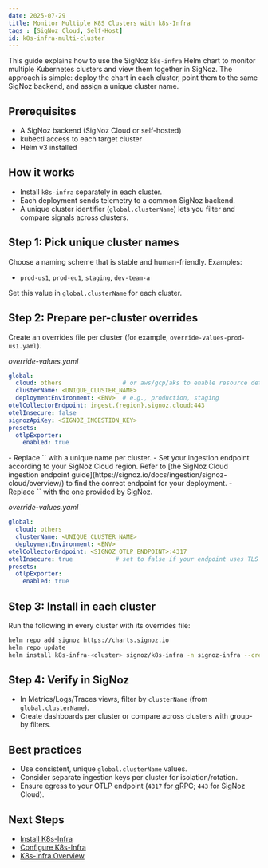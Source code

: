 ```yaml
---
date: 2025-07-29
title: Monitor Multiple K8S Clusters with k8s-Infra
tags : [SigNoz Cloud, Self-Host]
id: k8s-infra-multi-cluster
---
```


This guide explains how to use the SigNoz `k8s-infra` Helm chart to monitor multiple Kubernetes clusters and view them together in SigNoz. The approach is simple: deploy the chart in each cluster, point them to the same SigNoz backend, and assign a unique cluster name.

## Prerequisites

- A SigNoz backend (SigNoz Cloud or self-hosted)
- kubectl access to each target cluster
- Helm v3 installed

## How it works

- Install `k8s-infra` separately in each cluster.  
- Each deployment sends telemetry to a common SigNoz backend.  
- A unique cluster identifier (`global.clusterName`) lets you filter and compare signals across clusters.  

## Step 1: Pick unique cluster names

Choose a naming scheme that is stable and human-friendly. Examples:  
- `prod-us1`, `prod-eu1`, `staging`, `dev-team-a`

Set this value in `global.clusterName` for each cluster.

## Step 2: Prepare per-cluster overrides

Create an overrides file per cluster (for example, `override-values-prod-us1.yaml`).  

<Tabs>
  <TabItem value="cloud" label="SigNoz Cloud" default>

_override-values.yaml_

```yaml
global:
  cloud: others                 # or aws/gcp/aks to enable resource detection
  clusterName: <UNIQUE_CLUSTER_NAME>
  deploymentEnvironment: <ENV>  # e.g., production, staging
otelCollectorEndpoint: ingest.{region}.signoz.cloud:443
otelInsecure: false
signozApiKey: <SIGNOZ_INGESTION_KEY>
presets:
  otlpExporter:
    enabled: true
````

<Admonition>
- Replace `<UNIQUE_CLUSTER_NAME>` with a unique name per cluster.
- Set your ingestion endpoint according to your SigNoz Cloud region. Refer to [the SigNoz Cloud ingestion endpoint guide](https://signoz.io/docs/ingestion/signoz-cloud/overview/) to find the correct endpoint for your deployment.
- Replace `<SIGNOZ_INGESTION_KEY>` with the one provided by SigNoz.
</Admonition>

  </TabItem>
  <TabItem value="selfhosted" label="Self-Hosted SigNoz">

*override-values.yaml*

```yaml
global:
  cloud: others
  clusterName: <UNIQUE_CLUSTER_NAME>
  deploymentEnvironment: <ENV>
otelCollectorEndpoint: <SIGNOZ_OTLP_ENDPOINT>:4317
otelInsecure: true            # set to false if your endpoint uses TLS
presets:
  otlpExporter:
    enabled: true
```

  </TabItem>
</Tabs>

## Step 3: Install in each cluster

Run the following in every cluster with its overrides file:

```bash
helm repo add signoz https://charts.signoz.io
helm repo update
helm install k8s-infra-<cluster> signoz/k8s-infra -n signoz-infra --create-namespace -f override-values-<cluster>.yaml
```

## Step 4: Verify in SigNoz

* In Metrics/Logs/Traces views, filter by `clusterName` (from `global.clusterName`).
* Create dashboards per cluster or compare across clusters with group-by filters.

## Best practices

* Use consistent, unique `global.clusterName` values.
* Consider separate ingestion keys per cluster for isolation/rotation.
* Ensure egress to your OTLP endpoint (`4317` for gRPC; `443` for SigNoz Cloud).

## Next Steps

- [Install K8s-Infra](/docs/collection-agents/k8s/k8s-infra/install-k8s-infra)
- [Configure K8s-Infra](/docs/collection-agents/k8s/k8s-infra/configure-k8s-infra)
- [K8s-Infra Overview](/docs/collection-agents/k8s/k8s-infra/overview)
